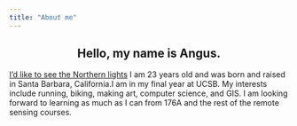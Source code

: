 ```yaml
---
title: "About me"
---
```


<center>
## Hello, my name is Angus.
</center>

[I'd like to see the Northern lights](https://www.hurtigruten.com/globalassets/photos/inspiration/northern-lights/hub/aurora-borealis-above-snowy-island-vestvagoya-lofoten_swen-stroop.jpg?width=1900&height=950&center=0.57,0.51&transform=DownResizeCrop)
I am 23 years old and was born and raised in Santa Barbara, California.I am in my final year at UCSB. My interests include running, biking, making art, computer science, and GIS. I am looking forward to learning as much as I can from 176A and the rest of the remote sensing courses. 
